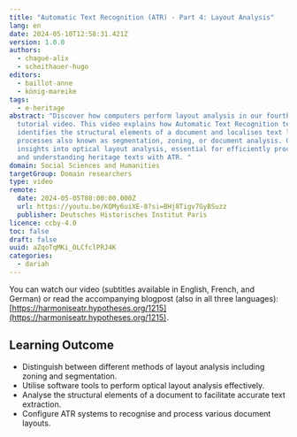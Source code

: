 ```yaml
---
title: "Automatic Text Recognition (ATR) - Part 4: Layout Analysis"
lang: en
date: 2024-05-10T12:58:31.421Z
version: 1.0.0
authors:
  - chagué-alix
  - scheithauer-hugo
editors:
  - baillot-anne
  - könig-mareike
tags:
  - e-heritage
abstract: "Discover how computers perform layout analysis in our fourth ATR
  tutorial video. This video explains how Automatic Text Recognition technology
  identifies the structural elements of a document and localises text lines,
  processes also known as segmentation, zoning, or document analysis. Gain
  insights into optical layout analysis, essential for efficiently processing
  and understanding heritage texts with ATR. "
domain: Social Sciences and Humanities
targetGroup: Domain researchers
type: video
remote:
  date: 2024-05-05T08:00:00.000Z
  url: https://youtu.be/KQMy6uiXE-8?si=BHj8Tigv7GyBSuzz
  publisher: Deutsches Historisches Institut Paris
licence: ccby-4.0
toc: false
draft: false
uuid: aZqoTqMKi_OLCfclPRJ4K
categories:
  - dariah
---
```

You can watch our video (subtitles available in English, French, and German) or read the accompanying blogpost (also in all three languages): [https://harmoniseatr.hypotheses.org/1215](https://harmoniseatr.hypotheses.org/1215).

## Learning Outcome

- Distinguish between different methods of layout analysis including zoning and segmentation.
- Utilise software tools to perform optical layout analysis effectively.
- Analyse the structural elements of a document to facilitate accurate text extraction.
- Configure ATR systems to recognise and process various document layouts.
